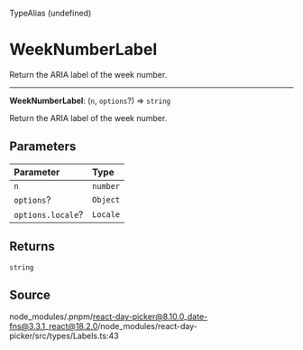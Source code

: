<SectionTitle>TypeAlias (undefined)</SectionTitle>

# WeekNumberLabel

<Description>
Return the ARIA label of the week number.
</Description>

---

<a id="undefined" name="undefined"></a>

<SignatureMemberIdentifier>**WeekNumberLabel**: (`n`, `options`?) => `string`</SignatureMemberIdentifier>

Return the ARIA label of the week number.

## Parameters

| Parameter | Type |
| :------ | :------ |
| `n` | `number` |
| `options`? | `Object` |
| `options.locale`? | `Locale` |

## Returns

`string`

## Source

node\_modules/.pnpm/react-day-picker@8.10.0\_date-fns@3.3.1\_react@18.2.0/node\_modules/react-day-picker/src/types/Labels.ts:43
